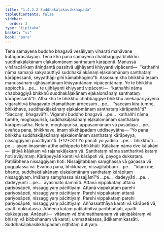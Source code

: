 ```yaml
---
title: "1.4.2.2 Suddhakāḷakasikkhāpada"
tableOfContents: false
sidebar:
  order: 3
type: "tipitaka"
basket: "vi"
book: "para"
---
```



<DynamicBreadcrumb />

<Division number="547" book="para" bookNo="1" page="330">

<Paragraph number="2109" book="para">
Tena samayena buddho bhagavā vesāliyaṃ viharati mahāvane kūṭāgārasālāyaṃ. Tena kho pana samayena chabbaggiyā bhikkhū suddhakāḷakānaṃ eḷakalomānaṃ santhataṃ kārāpenti. Manussā vihāracārikaṃ āhiṇḍantā passitvā ujjhāyanti khiyyanti vipācenti—  “kathañhi nāma samaṇā sakyaputtiyā suddhakāḷakānaṃ eḷakalomānaṃ santhataṃ kārāpessanti, seyyathāpi gihī kāmabhogino”ti.
</Paragraph>

<Paragraph number="2110" book="para">
Assosuṃ kho bhikkhū tesaṃ manussānaṃ ujjhāyantānaṃ khiyyantānaṃ vipācentānaṃ. Ye te bhikkhū appicchā …pe…  te ujjhāyanti khiyyanti vipācenti—  “kathañhi nāma chabbaggiyā bhikkhū suddhakāḷakānaṃ eḷakalomānaṃ santhataṃ kārāpessantī”ti.
</Paragraph>

<Paragraph number="2111" book="para">
Atha kho te bhikkhū chabbaggiye bhikkhū anekapariyāyena vigarahitvā bhagavato etamatthaṃ ārocesuṃ …pe…  “saccaṃ kira tumhe, bhikkhave, suddhakāḷakānaṃ eḷakalomānaṃ santhataṃ kārāpethā”ti? “Saccaṃ, bhagavā”ti. Vigarahi buddho bhagavā …pe…  kathañhi nāma tumhe, moghapurisā, suddhakāḷakānaṃ eḷakalomānaṃ santhataṃ kārāpessatha. Netaṃ, moghapurisā, appasannānaṃ vā pasādāya …pe…  evañca pana, bhikkhave, imaṃ sikkhāpadaṃ uddiseyyātha—
</Paragraph>

</Division>
<Division number="548" book="para" bookNo="1" page="330">

<Paragraph number="2112" book="para">
<Emphasis>“Yo pana bhikkhu suddhakāḷakānaṃ eḷakalomānaṃ santhataṃ kārāpeyya, nissaggiyaṃ pācittiyan”</Emphasis>ti. (*12*:<Emphasis>31</Emphasis>)
</Paragraph>

</Division>
<Division number="549" book="para" bookNo="1" page="330">

<Paragraph number="2113" book="para">
<Emphasis>Yo panā</Emphasis>ti yo yādiso …pe…  <Emphasis>bhikkhū</Emphasis>ti …pe…  ayaṃ imasmiṃ atthe adhippeto bhikkhūti.
</Paragraph>

<Paragraph number="2114" book="para">
<Emphasis>Kāḷakaṃ</Emphasis> nāma dve kāḷakāni—  jātiyā kāḷakaṃ vā rajanakāḷakaṃ vā.
</Paragraph>

<Paragraph number="2115" book="para">
<Emphasis>Santhataṃ</Emphasis> nāma santharitvā kataṃ hoti avāyimaṃ.
</Paragraph>

<Paragraph number="2116" book="para">
<Emphasis>Kārāpeyyā</Emphasis>ti karoti vā kārāpeti vā, payoge dukkaṭaṃ. Paṭilābhena nissaggiyaṃ hoti. Nissajjitabbaṃ saṃghassa vā gaṇassa vā puggalassa vā. Evañca pana, bhikkhave, nissajjitabbaṃ …pe…  “idaṃ me, bhante, suddhakāḷakānaṃ eḷakalomānaṃ santhataṃ kārāpitaṃ nissaggiyaṃ. Imāhaṃ saṃghassa nissajjāmī”ti …pe…  dadeyyāti …pe…  dadeyyunti …pe…  āyasmato dammīti.
</Paragraph>

</Division>
<Division number="550" book="para" bookNo="1" page="331">

<Paragraph number="2117" book="para">
Attanā vippakataṃ attanā pariyosāpeti, nissaggiyaṃ pācittiyaṃ. Attanā vippakataṃ parehi pariyosāpeti, nissaggiyaṃ pācittiyaṃ. Parehi vippakataṃ attanā pariyosāpeti, nissaggiyaṃ pācittiyaṃ. Parehi vippakataṃ parehi pariyosāpeti, nissaggiyaṃ pācittiyaṃ.
</Paragraph>

<Paragraph number="2118" book="para">
Aññassatthāya karoti vā kārāpeti vā, āpatti dukkaṭassa. Aññena kataṃ paṭilabhitvā paribhuñjati, āpatti dukkaṭassa.
</Paragraph>

</Division>
<Division number="551" book="para" bookNo="1" page="331">

<Paragraph number="2119" book="para">
Anāpatti—  vitānaṃ vā bhūmattharaṇaṃ vā sāṇipākāraṃ vā bhisiṃ vā bibbohanaṃ vā karoti, ummattakassa, ādikammikassāti.

</Paragraph>
</Division>

<Paragraph number="2120" type="center" book="para">
Suddhakāḷakasikkhāpadaṃ niṭṭhitaṃ dutiyaṃ.
</Paragraph>